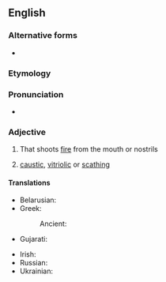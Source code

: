 {{also|firebreathing|fire breathing}}

==English==

===Alternative forms===
* {{l|en|fire breathing}}

===Etymology===
{{compound|en|fire|breathing}}

===Pronunciation===
* {{audio|en|en-au-fire-breathing.ogg|Audio (AU)}}

===Adjective===
{{en-adj|-}}

# {{lb|en|of a fabled animal|such as a dragon}} That shoots [[fire]] from the mouth or nostrils
# {{lb|en|idiomatic}} [[caustic]], [[vitriolic]] or [[scathing]]

====Translations====
{{trans-top|that emits flame}}
* Belarusian: {{t|be|агняды́шны}}
* Greek:
*: Ancient: {{t|grc|πυρίπνοος}}
* Gujarati: {{t|gu|આગ-ફૂંકતું}}
{{trans-mid}}
* Irish: {{t|ga|craoslasrach}}
* Russian: {{t+|ru|огнеды́шащий}}
* Ukrainian: {{t|uk|вогнеди́шний}}
{{trans-bottom}}